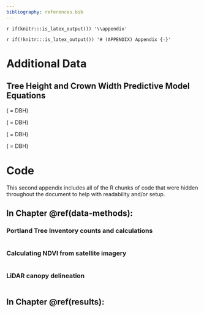 ```yaml
---
bibliography: references.bib
---
```


`r if(knitr:::is_latex_output()) '\\appendix'`

`r if(!knitr:::is_latex_output()) '# (APPENDIX) Appendix {-}'`

```{=html}
<!--
If you feel it necessary to include an appendix, it goes here.
-->
```

# Additional Data {#data}

## Tree Height and Crown Width Predictive Model Equations {#tree-model-eqs} 

\textbf{ACMA equations:} (\textit{x} = DBH) 
\begin{equation}
\textrm{Tree Height} = 8.977 + 3.617x -0.049x^{2} + 0.001x^{3}  \\
\end{equation}

\begin{equation}
\textrm{Crown Width} = 13.01 + 1.593x - 0.007x^{2} + 0.0004x^{3} \\
\end{equation}

\textbf{ACPL equations:} (\textit{x} = DBH) 
\begin{equation}
\textrm{Tree Height} = 10.955+ 2.67x -0.032x^2 + 0.001x^3  \\
\end{equation}

\begin{equation}
\textrm{Crown Width} = 6.445 + 2.29x - 0.009x^2 - 0.0002x^3 \\
\end{equation}

\textbf{PSME equations:} (\textit{x} = DBH) 
\begin{equation}
\textrm{Tree Height} = -4.497 + 7.516x - 0.146x^2 + 0.001x^3 \\
\end{equation}

\begin{equation}
\textrm{Crown Width} = 6.536 + 1.471x - 0.013x^2 + 0.0005x^3 \\
\end{equation}

\textbf{THPL equations:} (\textit{x} = DBH) 
\begin{equation}
\textrm{Tree Height} = 7.311 + 3.457x - 0.0473x^2 + 0.001x^3 \\
\end{equation}

\begin{equation}
\textrm{Crown Width} = 5.113 + 1.622x - 0.032x^2 + 0.0002x^3 \\
\end{equation}


# Code {#code-chunks}


This second appendix includes all of the R chunks of code that were hidden throughout the document to help with readability and/or setup.

## **In Chapter** \@ref(data-methods)**:**

### Portland Tree Inventory counts and calculations {-}

```r
```

### Calculating NDVI from satellite imagery {-}

```r
```

### LiDAR canopy delineation {-}

```r
```

## **In Chapter** \@ref(results)**:**
